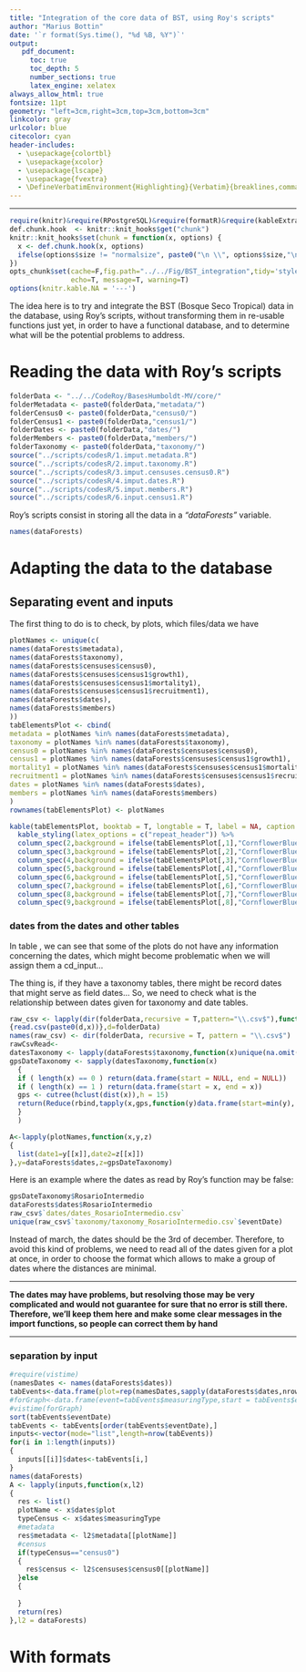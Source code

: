 ```yaml
---
title: "Integration of the core data of BST, using Roy's scripts"
author: "Marius Bottin"
date: '`r format(Sys.time(), "%d %B, %Y")`'
output: 
   pdf_document:
     toc: true
     toc_depth: 5
     number_sections: true
     latex_engine: xelatex
always_allow_html: true
fontsize: 11pt
geometry: "left=3cm,right=3cm,top=3cm,bottom=3cm"
linkcolor: gray
urlcolor: blue
citecolor: cyan
header-includes:
  - \usepackage{colortbl}
  - \usepackage{xcolor}       
  - \usepackage{lscape}
  - \usepackage{fvextra}
  - \DefineVerbatimEnvironment{Highlighting}{Verbatim}{breaklines,commandchars=\\\{\}}
--- 
```



***************

```r
require(knitr)&require(RPostgreSQL)&require(formatR)&require(kableExtra)
def.chunk.hook  <- knitr::knit_hooks$get("chunk")
knitr::knit_hooks$set(chunk = function(x, options) {
  x <- def.chunk.hook(x, options)
  ifelse(options$size != "normalsize", paste0("\n \\", options$size,"\n\n", x, "\n\n \\normalsize"), x)
})
opts_chunk$set(cache=F,fig.path="../../Fig/BST_integration",tidy='styler',cache.rebuild = F,formatSQL = TRUE, size='scriptsize',
               echo=T, message=T, warning=T)
options(knitr.kable.NA = '---')
```


The idea here is to try and integrate the BST (Bosque Seco Tropical) data in the database, using Roy's scripts, without transforming them in re-usable functions just yet, in order to have a functional database, and to determine what will be the potential problems to address.


# Reading the data with Roy's scripts

```r
folderData <- "../../CodeRoy/BasesHumboldt-MV/core/"
folderMetadata <- paste0(folderData,"metadata/")
folderCensus0 <- paste0(folderData,"census0/")
folderCensus1 <- paste0(folderData,"census1/")
folderDates <- paste0(folderData,"dates/")
folderMembers <- paste0(folderData,"members/")
folderTaxonomy <- paste0(folderData,"taxonomy/")
source("../scripts/codesR/1.imput.metadata.R")
source("../scripts/codesR/2.imput.taxonomy.R")
source("../scripts/codesR/3.imput.censuses.census0.R")
source("../scripts/codesR/4.imput.dates.R")
source("../scripts/codesR/5.imput.members.R")
source("../scripts/codesR/6.input.census1.R")
```

Roy's scripts consist in storing all the data in a *"dataForests"* variable.
```r
names(dataForests)
```



# Adapting the data to the database

## Separating event and inputs

The first thing to do is to check, by plots, which files/data we have

```r
plotNames <- unique(c(
names(dataForests$metadata),
names(dataForests$taxonomy),
names(dataForests$censuses$census0),
names(dataForests$censuses$census1$growth1),
names(dataForests$censuses$census1$mortality1),
names(dataForests$censuses$census1$recruitment1),
names(dataForests$dates),
names(dataForests$members)
))
tabElementsPlot <- cbind(
metadata = plotNames %in% names(dataForests$metadata),
taxonomy = plotNames %in% names(dataForests$taxonomy),
census0 = plotNames %in% names(dataForests$censuses$census0),
census1 = plotNames %in% names(dataForests$censuses$census1$growth1),
mortality1 = plotNames %in% names(dataForests$censuses$census1$mortality1),
recruitment1 = plotNames %in% names(dataForests$censuses$census1$recruitment1),
dates = plotNames %in% names(dataForests$dates),
members = plotNames %in% names(dataForests$members)
)
rownames(tabElementsPlot) <- plotNames

kable(tabElementsPlot, booktab = T, longtable = T, label = NA, caption = "\\label{elePlot}Elements given by plots") %>%
  kable_styling(latex_options = c("repeat_header")) %>%
  column_spec(2,background = ifelse(tabElementsPlot[,1],"CornflowerBlue","OrangeRed")) %>%
  column_spec(3,background = ifelse(tabElementsPlot[,2],"CornflowerBlue","OrangeRed")) %>%
  column_spec(4,background = ifelse(tabElementsPlot[,3],"CornflowerBlue","OrangeRed")) %>%
  column_spec(5,background = ifelse(tabElementsPlot[,4],"CornflowerBlue","OrangeRed")) %>%
  column_spec(6,background = ifelse(tabElementsPlot[,5],"CornflowerBlue","OrangeRed")) %>%
  column_spec(7,background = ifelse(tabElementsPlot[,6],"CornflowerBlue","OrangeRed")) %>%
  column_spec(8,background = ifelse(tabElementsPlot[,7],"CornflowerBlue","OrangeRed")) %>%
  column_spec(9,background = ifelse(tabElementsPlot[,8],"CornflowerBlue","OrangeRed"))
```

### dates from the dates and other tables

In table \ref{elePlot}, we can see that some of the plots do not have any information concerning the dates, which might become problematic when we will assign them a cd_input...

The thing is, if they have a taxonomy tables, there might be record dates that might serve as field dates...
So, we need to check what is the relationship between dates given for taxonomy and date tables.


```r
raw_csv <- lapply(dir(folderData,recursive = T,pattern="\\.csv$"),function(x,d)
{read.csv(paste0(d,x))},d=folderData)
names(raw_csv) <- dir(folderData, recursive = T, pattern = "\\.csv$")
rawCsvRead<-
datesTaxonomy <- lapply(dataForests$taxonomy,function(x)unique(na.omit(x$eventDate)))
gpsDateTaxonomy <- sapply(datesTaxonomy,function(x)
  {
  if ( length(x) == 0 ) return(data.frame(start = NULL, end = NULL))
  if ( length(x) == 1 ) return(data.frame(start = x, end = x))
  gps <- cutree(hclust(dist(x)),h = 15)
  return(Reduce(rbind,tapply(x,gps,function(y)data.frame(start=min(y), end=max(y)),simplify = F)))
  }
  )

A<-lapply(plotNames,function(x,y,z)
{
  list(date1=y[[x]],date2=z[[x]])
},y=dataForests$dates,z=gpsDateTaxonomy)
```

Here is an example where the dates as read by Roy's function may be false:

```r
gpsDateTaxonomy$RosarioIntermedio
dataForests$dates$RosarioIntermedio
raw_csv$`dates/dates_RosarioIntermedio.csv`
unique(raw_csv$`taxonomy/taxonomy_RosarioIntermedio.csv`$eventDate)
```

Instead of march, the dates should be the 3rd of december.
Therefore, to avoid this kind of problems, we need to read all of the dates given for a plot at once, in order to choose the format which allows to make a group of dates where the distances are minimal.

******************

**The dates may have problems, but resolving those may be very complicated and would not guarantee for sure that no error is still there.
Therefore, we'll keep them here and make some clear messages in the import functions, so people can correct them by hand**

*****************

### separation by input

```r
#require(vistime)
(namesDates <- names(dataForests$dates))
tabEvents<-data.frame(plot=rep(namesDates,sapply(dataForests$dates,nrow)),Reduce(rbind,dataForests$dates))
#forGraph<-data.frame(event=tabEvents$measuringType,start = tabEvents$eventDate)
#vistime(forGraph)
sort(tabEvents$eventDate)
tabEvents <- tabEvents[order(tabEvents$eventDate),]
inputs<-vector(mode="list",length=nrow(tabEvents))
for(i in 1:length(inputs))
{
  inputs[[i]]$dates<-tabEvents[i,]
}
names(dataForests)
A <- lapply(inputs,function(x,l2)
{
  res <- list()
  plotName <- x$dates$plot
  typeCensus <- x$dates$measuringType
  #metadata
  res$metadata <- l2$metadata[[plotName]]
  #census
  if(typeCensus=="census0")
  {
    res$census <- l2$censuses$census0[[plotName]]
  }else
  {
    
  }
  return(res)
},l2 = dataForests)
```

# With formats

